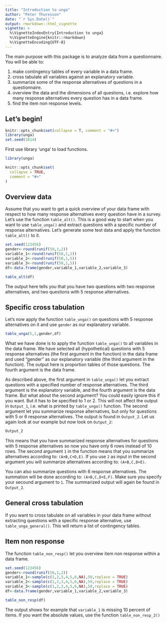 ---
title: "Introduction to unga"
author: "Peter Thuresson"
date: "`r Sys.Date()`"
output: rmarkdown::html_vignette
vignette: >
  %\VignetteIndexEntry{Introduction to unga}
  %\VignetteEngine{knitr::rmarkdown}
  %\VignetteEncoding{UTF-8}
---
The main purpose with this package is to analyze data from a questionnaire.
You will be able to:

1) make contingency tables of every variable in a data frame.
2) cross tabulate all variables against an explanatory variable.
3) summarize some of the response alternatives of questions in a questionnaire.
4) overview the data and the dimensions of all questions, i.e. explore how 
many response alternatives every question has in a data frame.
5) find the item non response levels.

<h2>Let's begin!</h2>


```{r, echo = FALSE, message = FALSE}
knitr::opts_chunk$set(collapse = T, comment = "#>")
library(unga)
set.seed(1014)
```

First use library 'unga' to load functions.

```{r setup}
library(unga)

```

```{r, include = FALSE}
knitr::opts_chunk$set(
  collapse = TRUE,
  comment = "#>"
)
```

<h2>Overview data</h2>

Assume that you want to get a quick overview of your data frame with respect to 
how many response alternatives every question have in a survey. Let's use the 
function `table_alt()`. This is a good way to start when you want to use 
`table_unga()` and extract questions with a specific number of response 
alternatives. Let's generate some test data and apply the function `table_alt()`
to it.

```{r data2}
set.seed(123456)
gender<-round(runif(50,1,2))
variable_1<-round(runif(50,1,2))
variable_2<-round(runif(50,1,5))
variable_3<-round(runif(50,1,5))
df<-data.frame(gender,variable_1,variable_2,variable_3)

table_alt(df)

```

The output here tells you that you have two questions with two response
alternatives, and two questions with 5 response alternatives. 

<h2>Specific cross tabulation</h2>

Let's now apply the function `table_unga()` on questions with 5 response
alternatives on it and use `gender` as our explanatory variable.

```{r data 5}
table_unga(5,1,gender,df)
```

What we have done is to apply the function `table_unga()` to all variables in 
the data frame.
We have selected all (hypothetical) questions with 5 response alternatives (the
first argument in the function) in the data frame and used "gender" as our 
explanatory variable (the third argument in the function). The output here is 
proportion tables of those questions. The fourth argument is the data frame.

As described above, the first argument in `table_unga()` let you extract 
questions with a specified number of response alternatives. The third argument 
is  the explanatory variable, and the fourth argument is the data frame. 
But what about the second argument?
You could easily ignore this if you want. But it has to be specified to 1 or 2.
This will not affect the output in `Output_1`, i.e. what is printed by
`table_unga()` function.
The second argument let you summarize response alternatives, but only for
questions with 5 or 6 response alternatives. The output is found in `Output_2`.
Let us again look at our example but now look on `Output_2`:


```{r data3}

Output_2

```


This means that you have summarized response alternatives for questions with
5 response alternatives so now you have only 6 rows instead of 10 rows. 
The second argument `1` in the function means that you summarize alternatives 
according to: `(A+B,C+D,E)`. If you use `2` as input in the second argument you 
will summarize alternatives according to: `(A+B,C,D+E)`. 

You can also summarize questions with 6 response alternatives.
The summation will be done according to: `(A+B,C,D+E,F)`. Make sure you specify
your secound argument to `1`. The summarized output will again be found in
`Output_2`.

<h2>General cross tabulation</h2>

If you want to cross tabulate on all variables in your data frame without 
extracting questions with a specific response alternative, use 
`table_unga_general()`. This will return a list of contingency tables.

<h2>Item non response</h2>

The function `table_non_resp()` let you overview item non response within a data
frame. 

```{r data4}

set.seed(123456)
gender<-round(runif(50,1,2))
variable_1<-sample(c(1,2,3,4,5,6,NA),50,replace = TRUE)
variable_2<-sample(c(1,2,3,4,5,6,NA),50,replace = TRUE)
variable_3<-sample(c(1,2,3,4,5,6,NA),50,replace = TRUE)
df<-data.frame(gender,variable_1,variable_2,variable_3)

table_non_resp(df)

```


The output shows for example that `variable_1` is missing 10 percent of items.
If you want the absolute values, use the function `table_non_resp_2()` 
